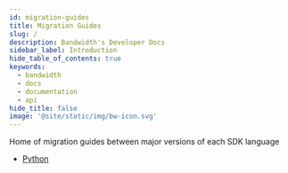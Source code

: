 ```yaml
---
id: migration-guides
title: Migration Guides
slug: /
description: Bandwidth's Developer Docs
sidebar_label: Introduction
hide_table_of_contents: true
keywords:
  - bandwidth
  - docs
  - documentation
  - api
hide_title: false
image: '@site/static/img/bw-icon.svg'
---
```


Home of migration guides between major versions of each SDK language

* [Python](/migration-guides/python)
